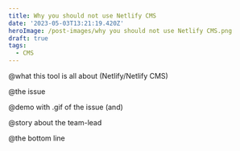 ```yaml
---
title: Why you should not use Netlify CMS
date: '2023-05-03T13:21:19.420Z'
heroImage: /post-images/why you should not use Netlify CMS.png
draft: true
tags:
  - CMS
---
```


@what this tool is all about (Netlify/Netlify CMS)

@the issue

@demo with .gif of the issue (and)

@story about the team-lead

@the bottom line
